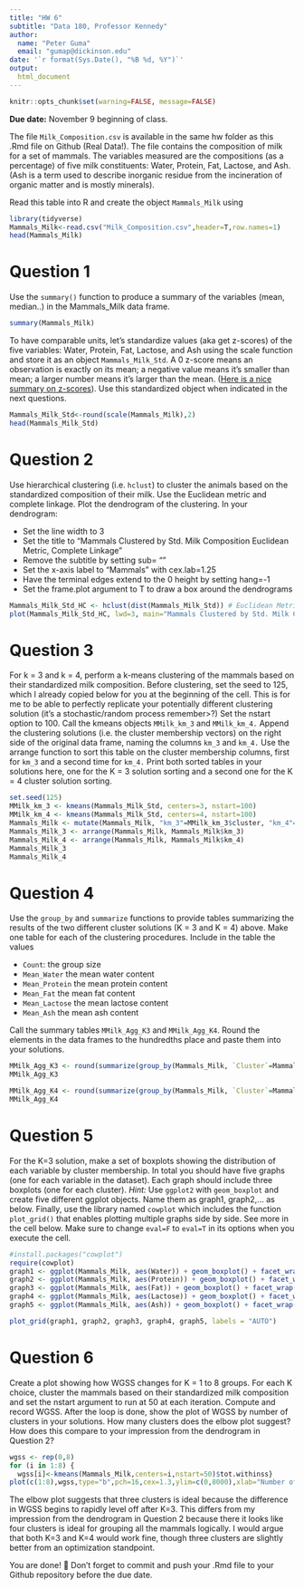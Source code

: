 ```yaml
---
title: "HW 6"
subtitle: "Data 180, Professor Kennedy"
author: 
  name: "Peter Guma"
  email: "gumap@dickinson.edu"
date: '`r format(Sys.Date(), "%B %d, %Y")`'
output: 
  html_document
---
```


```r
knitr::opts_chunk$set(warning=FALSE, message=FALSE)
```

**Due date:** November 9 beginning of class.


The file `Milk_Composition.csv` is available in the same hw folder as this .Rmd file on Github (Real Data!). The file contains the composition of milk for a set of mammals. The variables measured are the compositions (as a percentage) of five milk constituents: Water, Protein, Fat, Lactose, and Ash. (Ash is a term used to describe inorganic residue from the incineration of organic matter and is mostly minerals).

Read this table into R and create the object `Mammals_Milk` using

```r
library(tidyverse)
Mammals_Milk<-read.csv("Milk_Composition.csv",header=T,row.names=1)
head(Mammals_Milk)
```

# Question 1
Use the `summary()` function to produce a summary of the variables (mean, median..) in the Mammals_Milk data frame.

```r
summary(Mammals_Milk)
```

To have comparable units, let's standardize values (aka get z-scores) of the five variables: Water, Protein, Fat, Lactose, and Ash using the scale function and store it as an object `Mammals_Milk_Std`. A 0 z-score means an observation is exactly on its mean; a negative value means it's smaller than mean; a larger number means it's larger than the mean. ([Here is a nice summary on z-scores](https://www.simplypsychology.org/z-score.html)). Use this standardized object when indicated in the next questions. 

```r
Mammals_Milk_Std<-round(scale(Mammals_Milk),2)
head(Mammals_Milk_Std)
```
# Question 2
Use hierarchical clustering (i.e. `hclust`) to cluster the animals based on the standardized composition of their milk. Use the Euclidean metric and complete linkage. Plot the dendrogram of the clustering. In your dendrogram: 

*	Set the line width to 3
*	Set the title to “Mammals Clustered by Std. Milk Composition \n Euclidean Metric, Complete Linkage”
*	Remove the subtitle by setting sub= ""
*	Set the x-axis label to “Mammals” with cex.lab=1.25
*	Have the terminal edges extend to the 0 height by setting hang=-1
*	Set the frame.plot argument to T to draw a box around the dendrograms

```r
Mammals_Milk_Std_HC <- hclust(dist(Mammals_Milk_Std)) # Euclidean Metric, Complex Linkage is the default
plot(Mammals_Milk_Std_HC, lwd=3, main="Mammals Clustered by Std. Milk Composition \n Euclidean Metric, Complete Linkage", sub="", xlab="Mammals", cex.lab=1.25, hang=-1, frame.plot=T)
```

# Question 3
For k = 3 and k = 4, perform a k-means clustering of the mammals based on their standardized milk composition. Before clustering, set the seed to 125, which I already copied below for you at the beginning of the cell. This is for me to be able to perfectly replicate your potentially different clustering solution (it's a stochastic/random process remember>?) Set the nstart option to 100. Call the kmeans objects `MMilk_km_3` and `MMilk_km_4.` Append the clustering solutions (i.e. the cluster membership vectors) on the right side of the original data frame, naming the columns `km_3` and `km_4.` Use the arrange function to sort this table on the cluster membership columns, first for `km_3` and a second time for `km_4.` Print both sorted tables in your solutions here, one for the K = 3 solution sorting and a second one for the K = 4 cluster solution sorting.

```r
set.seed(125)
MMilk_km_3 <- kmeans(Mammals_Milk_Std, centers=3, nstart=100)
MMilk_km_4 <- kmeans(Mammals_Milk_Std, centers=4, nstart=100)
Mammals_Milk <- mutate(Mammals_Milk, "km_3"=MMilk_km_3$cluster, "km_4"=MMilk_km_4$cluster)
Mammals_Milk_3 <- arrange(Mammals_Milk, Mammals_Milk$km_3)
Mammals_Milk_4 <- arrange(Mammals_Milk, Mammals_Milk$km_4)
Mammals_Milk_3
Mammals_Milk_4
```

# Question 4
Use the `group_by` and `summarize` functions to provide tables summarizing the results of the two different cluster solutions (K = 3 and K = 4) above. Make one table for each of the clustering procedures. Include in the table the values

*	`Count`: the group size
*	`Mean_Water` the mean water content
*	`Mean_Protein` the mean protein content
*	`Mean_Fat` the mean fat content
*	`Mean_Lactose` the mean lactose content
*	`Mean_Ash` the mean ash content

Call the summary tables `MMilk_Agg_K3` and `MMilk_Agg_K4`. Round the elements in the data frames to the hundredths place and paste them into your solutions.

```r
MMilk_Agg_K3 <- round(summarize(group_by(Mammals_Milk, `Cluster`=Mammals_Milk$km_3), `Count`=n(), `Mean_Water`=mean(Water), `Mean_Protein`=mean(Protein), `Mean_Fat`=mean(Fat), `Mean_Lactose`=mean(Lactose), `Mean_Ash`=mean(Ash)),2)
MMilk_Agg_K3

MMilk_Agg_K4 <- round(summarize(group_by(Mammals_Milk, `Cluster`=Mammals_Milk$km_4), `Count`=n(), `Mean_Water`=mean(Water), `Mean_Protein`=mean(Protein), `Mean_Fat`=mean(Fat), `Mean_Lactose`=mean(Lactose), `Mean_Ash`=mean(Ash)),2)
MMilk_Agg_K4
```
# Question 5
For the K=3 solution, make a set of boxplots showing the distribution of each variable by cluster membership. In total you should have five graphs (one for each variable in the dataset). Each graph should include three boxplots (one for each cluster). *Hint:* Use `ggplot2` with `geom_boxplot` and create five different ggplot objects. Name them as graph1, graph2,... as below. Finally, use the library named `cowplot` which includes the function `plot_grid()` that enables plotting multiple graphs side by side. See more in the cell below. Make sure to change `eval=F` to `eval=T` in its options when you execute the cell.

```r
#install.packages("cowplot")
require(cowplot)
graph1 <- ggplot(Mammals_Milk, aes(Water)) + geom_boxplot() + facet_wrap(vars(Mammals_Milk$km_3))
graph2 <- ggplot(Mammals_Milk, aes(Protein)) + geom_boxplot() + facet_wrap(vars(Mammals_Milk$km_3))
graph3 <- ggplot(Mammals_Milk, aes(Fat)) + geom_boxplot() + facet_wrap(vars(Mammals_Milk$km_3))
graph4 <- ggplot(Mammals_Milk, aes(Lactose)) + geom_boxplot() + facet_wrap(vars(Mammals_Milk$km_3))
graph5 <- ggplot(Mammals_Milk, aes(Ash)) + geom_boxplot() + facet_wrap(vars(Mammals_Milk$km_3))

plot_grid(graph1, graph2, graph3, graph4, graph5, labels = "AUTO")
```

# Question 6
Create a plot showing how WGSS changes for K = 1 to 8 groups. For each K choice, cluster the mammals based on their standardized milk composition and set the nstart argument to run at 50 at each iteration. Compute and record WGSS. After the loop is done, show the plot of WGSS by number of clusters in your solutions. How many clusters does the elbow plot suggest? How does this compare to your impression from the dendrogram in Question 2?

```r
wgss <- rep(0,8)
for (i in 1:8) {
  wgss[i]<-kmeans(Mammals_Milk,centers=i,nstart=50)$tot.withinss}
plot(c(1:8),wgss,type="b",pch=16,cex=1.3,ylim=c(0,8000),xlab="Number of Groups",ylab="WGSS")
```

The elbow plot suggests that three clusters is ideal because the difference in WGSS begins to rapidly level off after K=3. This differs from my impression from the dendrogram in Question 2 because there it looks like four clusters is ideal for grouping all the mammals logically. I would argue that both K=3 and K=4 would work fine, though three clusters are slightly better from an optimization standpoint.

You are done! 🏁 Don't forget to commit and push your .Rmd file to your Github repository before the due date.


